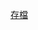 {{Cquote|讲到人权问题，1972年尼克松第一次访华时，中国仍处在“文化大革命”灾难之中，连我本人的人权也说不上，为什么那时美国不谈人权问题？现在中国搞改革、开放，致力于发展和摆脱贫困，美国却提出人权问题，这是什么道理？无法理解。可见人权问题是个借口。|[[邓小平|邓小平]]1990年5月13日会见埃及总统[[穆巴拉克|穆巴拉克]]时的谈话}}

[[Portal:人權/語錄/存檔|存檔]]